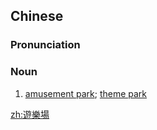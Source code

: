 {{also|游乐场|游樂場}}
==Chinese==
{{zh-forms|s=游乐场|t2=游樂場|type=21}}

===Pronunciation===
{{zh-pron
|m=yóulè場
|c=jau4 lok6 coeng4
|mn=iû-lo̍k-tiûⁿ
|cat=n
}}

===Noun===
{{zh-noun}}

# [[amusement park]]; [[theme park]]

[[zh:遊樂場]]